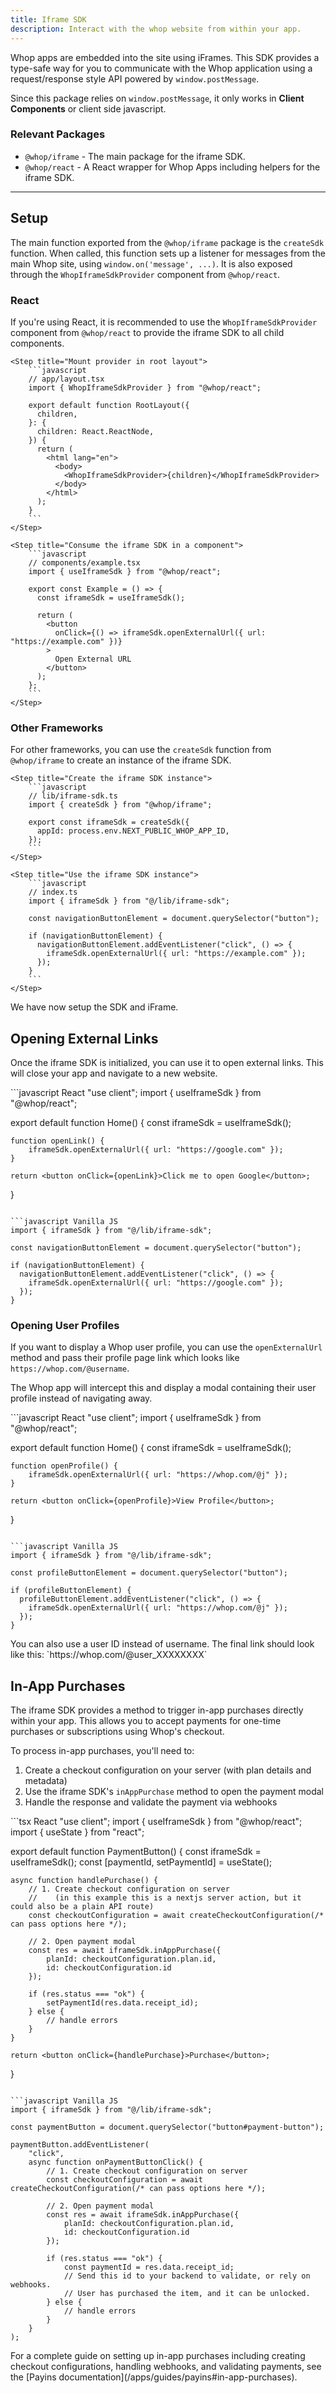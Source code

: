 ```yaml
---
title: Iframe SDK
description: Interact with the whop website from within your app.
---
```


Whop apps are embedded into the site using iFrames. This SDK provides a type-safe way for you to communicate with the Whop application using a request/response style API powered by `window.postMessage`.

Since this package relies on `window.postMessage`, it only works in **Client Components** or client side javascript.

### Relevant Packages

- `@whop/iframe` - The main package for the iframe SDK.
- `@whop/react` - A React wrapper for Whop Apps including helpers for the iframe SDK.

---

## Setup

The main function exported from the `@whop/iframe` package is the `createSdk` function. When called, this function sets up a listener for messages from the main Whop site, using `window.on('message', ...)`. It is also exposed through the `WhopIframeSdkProvider` component from `@whop/react`.

### React

If you're using React, it is recommended to use the `WhopIframeSdkProvider` component from `@whop/react` to provide the iframe SDK to all child components.

<Steps>

    <Step title="Mount provider in root layout">
        ```javascript
        // app/layout.tsx
        import { WhopIframeSdkProvider } from "@whop/react";

        export default function RootLayout({
          children,
        }: {
          children: React.ReactNode,
        }) {
          return (
            <html lang="en">
              <body>
                <WhopIframeSdkProvider>{children}</WhopIframeSdkProvider>
              </body>
            </html>
          );
        }
        ```
    </Step>

    <Step title="Consume the iframe SDK in a component">
        ```javascript
        // components/example.tsx
        import { useIframeSdk } from "@whop/react";

        export const Example = () => {
          const iframeSdk = useIframeSdk();

          return (
            <button
              onClick={() => iframeSdk.openExternalUrl({ url: "https://example.com" })}
            >
              Open External URL
            </button>
          );
        };
        ```
    </Step>

</Steps>

### Other Frameworks

For other frameworks, you can use the `createSdk` function from `@whop/iframe` to create an instance of the iframe SDK.

<Steps>

    <Step title="Create the iframe SDK instance">
        ```javascript
        // lib/iframe-sdk.ts
        import { createSdk } from "@whop/iframe";

        export const iframeSdk = createSdk({
          appId: process.env.NEXT_PUBLIC_WHOP_APP_ID,
        });
        ```
    </Step>

    <Step title="Use the iframe SDK instance">
        ```javascript
        // index.ts
        import { iframeSdk } from "@/lib/iframe-sdk";

        const navigationButtonElement = document.querySelector("button");

        if (navigationButtonElement) {
          navigationButtonElement.addEventListener("click", () => {
            iframeSdk.openExternalUrl({ url: "https://example.com" });
          });
        }
        ```
    </Step>

</Steps>

<Check>We have now setup the SDK and iFrame.</Check>

## Opening External Links

Once the iframe SDK is initialized, you can use it to open external links. This will close your app and navigate to a new website.

<CodeGroup>
```javascript React
"use client";
import { useIframeSdk } from "@whop/react";

export default function Home() {
	const iframeSdk = useIframeSdk();

	function openLink() {
		iframeSdk.openExternalUrl({ url: "https://google.com" });
	}

	return <button onClick={openLink}>Click me to open Google</button>;
}
```

```javascript Vanilla JS
import { iframeSdk } from "@/lib/iframe-sdk";

const navigationButtonElement = document.querySelector("button");

if (navigationButtonElement) {
  navigationButtonElement.addEventListener("click", () => {
    iframeSdk.openExternalUrl({ url: "https://google.com" });
  });
}
```

</CodeGroup>

### Opening User Profiles

If you want to display a Whop user profile, you can use the `openExternalUrl` method and pass their profile page link which looks like `https://whop.com/@username`.

The Whop app will intercept this and display a modal containing their user profile instead of navigating away.

<CodeGroup>
```javascript React
"use client";
import { useIframeSdk } from "@whop/react";

export default function Home() {
	const iframeSdk = useIframeSdk();

	function openProfile() {
		iframeSdk.openExternalUrl({ url: "https://whop.com/@j" });
	}

	return <button onClick={openProfile}>View Profile</button>;
}
```

```javascript Vanilla JS
import { iframeSdk } from "@/lib/iframe-sdk";

const profileButtonElement = document.querySelector("button");

if (profileButtonElement) {
  profileButtonElement.addEventListener("click", () => {
    iframeSdk.openExternalUrl({ url: "https://whop.com/@j" });
  });
}
```

</CodeGroup>

<Info>
  You can also use a user ID instead of username. The final link should look
  like this: `https://whop.com/@user_XXXXXXXX`
</Info>

## In-App Purchases

The iframe SDK provides a method to trigger in-app purchases directly within your app. This allows you to accept payments for one-time purchases or subscriptions using Whop's checkout.

To process in-app purchases, you'll need to:

1. Create a checkout configuration on your server (with plan details and metadata)
2. Use the iframe SDK's `inAppPurchase` method to open the payment modal
3. Handle the response and validate the payment via webhooks

<CodeGroup>
```tsx React
"use client";
import { useIframeSdk } from "@whop/react";
import { useState } from "react";

export default function PaymentButton() {
    const iframeSdk = useIframeSdk();
    const [paymentId, setPaymentId] = useState<string>();

    async function handlePurchase() {
        // 1. Create checkout configuration on server
        //    (in this example this is a nextjs server action, but it could also be a plain API route)
        const checkoutConfiguration = await createCheckoutConfiguration(/* can pass options here */);

        // 2. Open payment modal
        const res = await iframeSdk.inAppPurchase({
            planId: checkoutConfiguration.plan.id,
            id: checkoutConfiguration.id
        });

        if (res.status === "ok") {
            setPaymentId(res.data.receipt_id);
        } else {
            // handle errors
        }
    }

    return <button onClick={handlePurchase}>Purchase</button>;
}
```

```javascript Vanilla JS
import { iframeSdk } from "@/lib/iframe-sdk";

const paymentButton = document.querySelector("button#payment-button");

paymentButton.addEventListener(
    "click",
    async function onPaymentButtonClick() {
        // 1. Create checkout configuration on server
        const checkoutConfiguration = await createCheckoutConfiguration(/* can pass options here */);

        // 2. Open payment modal
        const res = await iframeSdk.inAppPurchase({
            planId: checkoutConfiguration.plan.id,
            id: checkoutConfiguration.id
        });

        if (res.status === "ok") {
            const paymentId = res.data.receipt_id;
            // Send this id to your backend to validate, or rely on webhooks.
            // User has purchased the item, and it can be unlocked.
        } else {
            // handle errors
        }
    }
);
```
</CodeGroup>

<Info>
    For a complete guide on setting up in-app purchases including creating checkout configurations,
    handling webhooks, and validating payments, see the [Payins documentation](/apps/guides/payins#in-app-purchases).
</Info>
